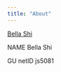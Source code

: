 ```yaml
---
title: "About"
---
```


[Bella Shi](https://bella.georgetown.domains/about/) 

NAME 
Bella Shi

GU netID
js5081


